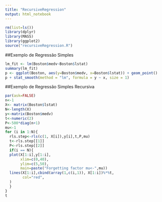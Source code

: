 ```yaml
---
title: "RecursiveRegression"
output: html_notebook
---
```

```r
rm(list=ls())
library(dplyr)
library(MASS)
library(ggplot2)
source("recursiveRegression.R")
```

##Exemplo de Regressão Simples
```r
lm_fit <- lm(Boston$medv~Boston$lstat)
summary(lm_fit)
p <- ggplot(Boston, aes(y=Boston$medv, x=Boston$lstat)) + geom_point() 
p + stat_smooth(method = "lm", formula = y ~ x, size = 1)
```
##Exemplo de Regressão Simples Recursiva
```r
par(ask=FALSE)
n<-1
X<- matrix(Boston$lstat)
N<-length(X)
y<-matrix(Boston$medv)
t<-numeric(2)
P<-500*diag(n+1)
mu<-1
for (i in 1:N){
  rls.step<-rls(c(1, X[i]),y[i],t,P,mu)
  t<-rls.step[[1]]
  P<-rls.step[[2]]
  if(i == N){
  plot(X[1:i],y[1:i],
       xlim=c(0,40),
       ylim=c(5,50),
       main=paste("Forgetting factor mu<-",mu))
  lines(X[1:i],cbind(array(1,c(i,1)), X[1:i])%*%t,
        col="red",
  )
  }
}
t
```


